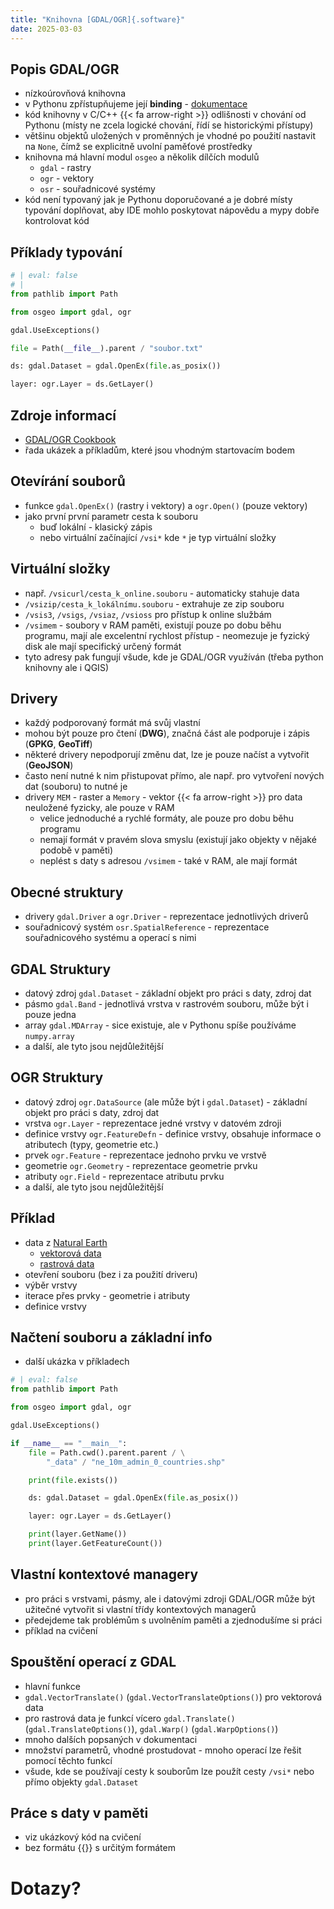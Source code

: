```yaml
---
title: "Knihovna [GDAL/OGR]{.software}"
date: 2025-03-03
---
```


## Popis [GDAL/OGR]{.software}

- nízkoúrovňová knihovna
- v Pythonu zpřístupňujeme její **binding** - [dokumentace](https://gdal.org/api/python/osgeo.html)
- kód knihovny v [C/C++]{.software} {{< fa arrow-right >}} odlišnosti v chování od Pythonu (místy ne zcela logické chování, řídí se historickými přístupy)
- většinu objektů uložených v proměnných je vhodné po použití nastavit na `None`, čímž se explicitně uvolní paměťové prostředky
- knihovna má hlavní modul `osgeo` a několik dílčích modulů
  -  `gdal` - rastry
  -  `ogr` - vektory
  -  `osr` - souřadnicové systémy 
- kód není typovaný jak je Pythonu doporučované a je dobré místy typování doplňovat, aby IDE mohlo poskytovat nápovědu a [mypy]{.software} dobře kontrolovat kód

## Příklady typování

```python
# | eval: false
# |
from pathlib import Path

from osgeo import gdal, ogr

gdal.UseExceptions()

file = Path(__file__).parent / "soubor.txt"

ds: gdal.Dataset = gdal.OpenEx(file.as_posix())

layer: ogr.Layer = ds.GetLayer()
```

## Zdroje informací

- [GDAL/OGR Cookbook](https://pcjericks.github.io/py-gdalogr-cookbook/)
- řada ukázek a příkladům, které jsou vhodným startovacím bodem

## Otevírání souborů

- funkce `gdal.OpenEx()` (rastry i vektory) a `ogr.Open()` (pouze vektory)
- jako první první parametr cesta k souboru
  - buď lokální - klasický zápis
  - nebo virtuální začínající `/vsi*` kde `*` je typ virtuální složky

## Virtuální složky

- např. `/vsicurl/cesta_k_online.souboru` - automaticky stahuje data
- `/vsizip/cesta_k_lokálnímu.souboru` - extrahuje ze zip souboru
- `/vsis3`, `/vsigs`, `/vsiaz`, `/vsioss` pro přístup k online službám
- `/vsimem` - soubory v RAM paměti, existují pouze po dobu běhu programu, mají ale excelentní rychlost přístup - neomezuje je fyzický disk ale mají specifický určený formát
- tyto adresy pak fungují všude, kde je [GDAL/OGR]{.software} využíván (třeba python knihovny ale i [QGIS]{.software}) 

## Drivery

- každý podporovaný formát má svůj vlastní
- mohou být pouze pro čtení (**DWG**), značná část ale podporuje i zápis (**GPKG**, **GeoTiff**)
- některé drivery nepodporují změnu dat, lze je pouze načíst a vytvořit (**GeoJSON**)
- často není nutné k nim přistupovat přímo, ale např. pro vytvoření nových dat (souboru) to nutné je
- drivery `MEM` - raster a `Memory` - vektor {{< fa arrow-right >}} pro data neuložené fyzicky, ale pouze v RAM 
  - velice jednoduché a rychlé formáty, ale pouze pro dobu běhu programu
  - nemají formát v pravém slova smyslu (existují jako objekty v nějaké podobě v paměti)
  - neplést s daty s adresou `/vsimem` - také v RAM, ale mají formát

## Obecné struktury

- drivery `gdal.Driver` a `ogr.Driver` - reprezentace jednotlivých driverů
- souřadnicový systém `osr.SpatialReference` - reprezentace souřadnicového systému a operací s nimi

## GDAL Struktury

- datový zdroj `gdal.Dataset` - základní objekt pro práci s daty, zdroj dat
- pásmo `gdal.Band` - jednotlivá vrstva v rastrovém souboru, může být i pouze jedna
- array `gdal.MDArray` - sice existuje, ale v Pythonu spíše používáme `numpy.array` 
- a další, ale tyto jsou nejdůležitější
 
## OGR Struktury

- datový zdroj `ogr.DataSource` (ale může být i `gdal.Dataset`) - základní objekt pro práci s daty, zdroj dat
- vrstva `ogr.Layer` - reprezentace jedné vrstvy v datovém zdroji
- definice vrstvy `ogr.FeatureDefn` - definice vrstvy, obsahuje informace o atributech (typy, geometrie etc.)
- prvek `ogr.Feature` - reprezentace jednoho prvku ve vrstvě
- geometrie `ogr.Geometry` - reprezentace geometrie prvku
- atributy `ogr.Field` - reprezentace atributu prvku
- a další, ale tyto jsou nejdůležitější 

## Příklad

- data z [Natural Earth](https://www.naturalearthdata.com/)
    - [vektorová data](https://www.naturalearthdata.com/http//www.naturalearthdata.com/download/10m/cultural/ne_10m_admin_0_countries.zip)
    - [rastrová data](https://naciscdn.org/naturalearth/10m/raster/HYP_HR_SR_W.zip)
- otevření souboru (bez i za použití driveru)
- výběr vrstvy
- iterace přes prvky - geometrie i atributy
- definice vrstvy

## Načtení souboru a základní info

- další ukázka v příkladech

```python
# | eval: false
from pathlib import Path

from osgeo import gdal, ogr

gdal.UseExceptions()

if __name__ == "__main__":
    file = Path.cwd().parent.parent / \
        "_data" / "ne_10m_admin_0_countries.shp"

    print(file.exists())

    ds: gdal.Dataset = gdal.OpenEx(file.as_posix())

    layer: ogr.Layer = ds.GetLayer()

    print(layer.GetName())
    print(layer.GetFeatureCount())
```

## Vlastní kontextové managery

- pro práci s vrstvami, pásmy, ale i datovými zdroji GDAL/OGR může být užitečné vytvořit si vlastní třídy kontextových managerů
- předejdeme tak problémům s uvolněním paměti a zjednodušíme si práci
- příklad na cvičení

## Spouštění operací z GDAL

- hlavní funkce
- `gdal.VectorTranslate()` (`gdal.VectorTranslateOptions()`) pro vektorová data
- pro rastrová data je funkcí vícero `gdal.Translate()` (`gdal.TranslateOptions()`), `gdal.Warp()` (`gdal.WarpOptions()`)
- mnoho dalších popsaných v dokumentaci
- množství parametrů, vhodné prostudovat - mnoho operací lze řešit pomocí těchto funkcí
- všude, kde se používají cesty k souborům lze použít cesty `/vsi*` nebo přímo objekty `gdal.Dataset`

## Práce s daty v paměti

- viz ukázkový kód na cvičení
- bez formátu {{<fa times>}} s určitým formátem

# Dotazy? {.center}